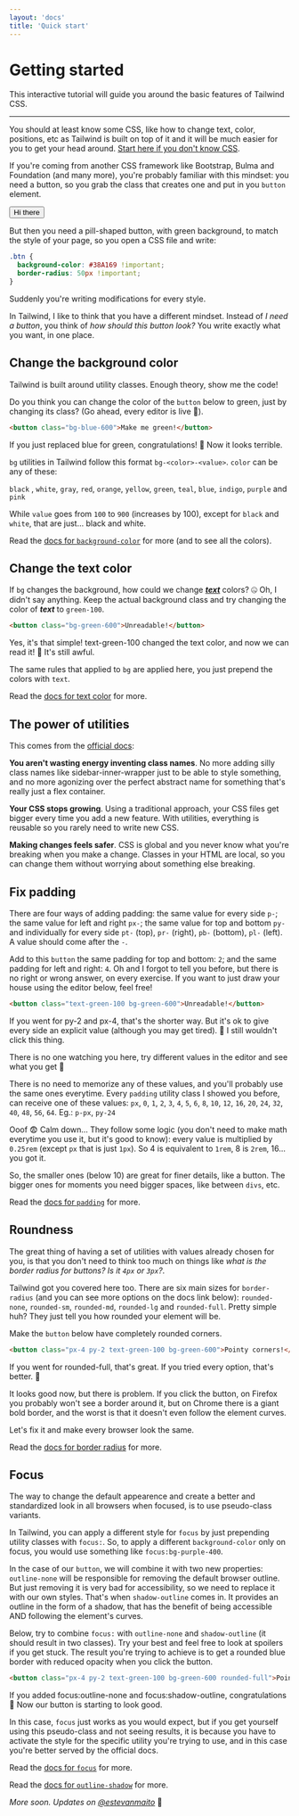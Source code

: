 ```yaml
---
layout: 'docs'
title: 'Quick start'
---
```



# Getting started

This interactive tutorial will guide you around the basic features of Tailwind CSS.

---

You should at least know some CSS, like how to change text, color, positions, etc as Tailwind is built on top of it and it will be much easier for you to get your head around. [Start here if you don't know CSS](https://css-tricks.com/guides/beginner/).

If you're coming from another CSS framework like Bootstrap, Bulma and Foundation (and many more), you're probably familiar with this mindset: you need a button, so you grab the class that creates one and put in you `button` element.

<style dangerouslySetInnerHTML={{ __html: `.btn {
      padding: 6px 12px;
      background-color: #007bff;
      border-radius: 3px;
      color: white;
  }`}}></style>

<button className="btn">Hi there</button>

But then you need a pill-shaped button, with green background, to match the style of your page, so you open a CSS file and write:

```css
.btn {
  background-color: #38A169 !important;
  border-radius: 50px !important;
}
```

Suddenly you're writing modifications for every style.

In Tailwind, I like to think that you have a different mindset. Instead of _I need a button_, you think of _how should this button look?_ You write exactly what you want, in one place.

## Change the background color

Tailwind is built around utility classes. Enough theory, show me the code!

Do you think you can change the color of the `button` below to green, just by changing its class? (Go ahead, every editor is live 💪).

```html live
<button class="bg-blue-600">Make me green!</button>
```

<Spoiler>If you just replaced blue for green, congratulations! 🎉 Now it looks terrible.</Spoiler>

`bg` utilities in Tailwind follow this format `bg-<color>-<value>`. `color` can be any of these:

`black` , `white`, `gray`, `red`, `orange`, `yellow`, `green`, `teal`, `blue`, `indigo`, `purple` and `pink`

While `value` goes from `100` to `900` (increases by 100), except for `black` and `white`, that are just... black and white.

Read the [docs for `background-color`](https://tailwindcss.com/docs/background-color) for more (and to see all the colors).

## Change the text color

If `bg` changes the background, how could we change <u>**_text_**</u> colors? 🤐 Oh, I didn't say anything. Keep the actual background class and try changing the color of **_text_** to `green-100`.

```html live
<button class="bg-green-600">Unreadable!</button>
```

<Spoiler>Yes, it's that simple! text-green-100 changed the text color, and now we can read it! 🎉 It's still awful.</Spoiler>

The same rules that applied to `bg` are applied here, you just prepend the colors with `text`.

Read the [docs for text color](https://tailwindcss.com/docs/text-color) for more.

## The power of utilities

This comes from the [official docs](https://tailwindcss.com/docs/utility-first):

**You aren't wasting energy inventing class names**. No more adding silly class names like sidebar-inner-wrapper just to be able to style something, and no more agonizing over the perfect abstract name for something that's really just a flex container.

**Your CSS stops growing**. Using a traditional approach, your CSS files get bigger every time you add a new feature. With utilities, everything is reusable so you rarely need to write new CSS.

**Making changes feels safer**. CSS is global and you never know what you're breaking when you make a change. Classes in your HTML are local, so you can change them without worrying about something else breaking.

## Fix padding

There are four ways of adding padding: the same value for every side `p-`; the same value for left and right `px-`; the same value for top and bottom `py-` and individually for every side `pt-` (top), `pr-` (right), `pb-` (bottom), `pl-` (left). A value should come after the `-`.

Add to this `button` the same padding for top and bottom: `2`; and the same padding for left and right: `4`. Oh and I forgot to tell you before, but there is no right or wrong answer, on every exercise. If you want to just draw your house using the editor below, feel free!

```html live
<button class="text-green-100 bg-green-600">Unreadable!</button>
```

<Spoiler>If you went for py-2 and px-4, that's the shorter way. But it's ok to give every side an explicit value (although you may get tired). 🎉 I still wouldn't click this thing.</Spoiler>

There is no one watching you here, try different values in the editor and see what you get 🧐

There is no need to memorize any of these values, and you'll probably use the same ones everytime. Every `padding` utility class I showed you before, can receive one of these values: `px`, `0`, `1`, `2`, `3`, `4`, `5`, `6`, `8`, `10`, `12`, `16`, `20`, `24`, `32`, `40`, `48`, `56`, `64`. Eg.: `p-px`, `py-24`

Ooof 😨 Calm down... They follow some logic (you don't need to make math everytime you use it, but it's good to know): every value is multiplied by `0.25rem` (except `px` that is just `1px`). So 4 is equivalent to `1rem`, 8 is `2rem`, 16... you got it.

So, the smaller ones (below 10) are great for finer details, like a button. The bigger ones for moments you need bigger spaces, like between `divs`, etc.

Read the [docs for `padding`](https://tailwindcss.com/docs/padding) for more.

## Roundness

The great thing of having a set of utilities with values already chosen for you, is that you don't need to think too much on things like *what is the border radius for buttons? Is it `4px` or `3px`?*.

Tailwind got you covered here too. There are six main sizes for `border-radius` (and you can see more options on the docs link below): `rounded-none`, `rounded-sm`, `rounded-md`, `rounded-lg` and `rounded-full`. Pretty simple huh? They just tell you how rounded your element will be.

Make the `button` below have completely rounded corners.

```html live
<button class="px-4 py-2 text-green-100 bg-green-600">Pointy corners!</button>
```

<Spoiler>If you went for rounded-full, that's great. If you tried every option, that's better. 🎉</Spoiler>

It looks good now, but there is problem. If you click the button, on Firefox you probably won't see a border around it, but on Chrome there is a giant bold border, and the worst is that it doesn't even follow the element curves.

Let's fix it and make every browser look the same.

Read the [docs for border radius](https://tailwindcss.com/docs/border-radius/) for more.

## Focus

The way to change the default appearence and create a better and standardized look in all browsers when focused, is to use pseudo-class variants.

In Tailwind, you can apply a different style for `focus` by just prepending utility classes with `focus:`. So, to apply a different `background-color` only on focus, you would use something like `focus:bg-purple-400`.

In the case of our `button`, we will combine it with two new properties: `outline-none` will be responsible for removing the default browser outline. But just removing it is very bad for accessibility, so we need to replace it with our own styles. That's when `shadow-outline` comes in. It provides an outline in the form of a shadow, that has the benefit of being accessible AND following the element's curves.

Below, try to combine `focus:` with `outline-none` and `shadow-outline` (it should result in two classes). Try your best and feel free to look at spoilers if you get stuck. The result you're trying to achieve is to get a rounded blue border with reduced opacity when you click the button.

```html live
<button class="px-4 py-2 text-green-100 bg-green-600 rounded-full">Pointy corners!</button>
```

<Spoiler>If you added focus:outline-none and focus:shadow-outline, congratulations 🎉 Now our button is starting to look good.</Spoiler>

In this case, `focus` just works as you would expect, but if you get yourself using this pseudo-class and not seeing results, it is because you have to activate the style for the specific utility you're trying to use, and in this case you're better served by the official docs.

Read the [docs for `focus`](https://tailwindcss.com/docs/pseudo-class-variants/#focus) for more.

Read the [docs for `outline-shadow`](https://tailwindcss.com/docs/box-shadow/#focus-outline-shadow) for more.

*More soon. Updates on [@estevanmaito](http://twitter.com/estevanmaito)* 🐤
